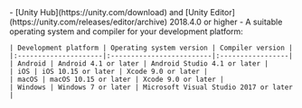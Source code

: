 <PlatformWrapper platform="unity">
- [Unity Hub](https://unity.com/download) and [Unity Editor](https://unity.com/releases/editor/archive) 2018.4.0 or higher
- A suitable operating system and compiler for your development platform:

    | Development platform | Operating system version | Compiler version |
    |:---------------------|:-------------------------|:-----------------|
    | Android | Android 4.1 or later | Android Studio 4.1 or later |
    | iOS | iOS 10.15 or later | Xcode 9.0 or later |
    | macOS | macOS 10.15 or later | Xcode 9.0 or later |
    | Windows | Windows 7 or later | Microsoft Visual Studio 2017 or later |

</PlatformWrapper>
